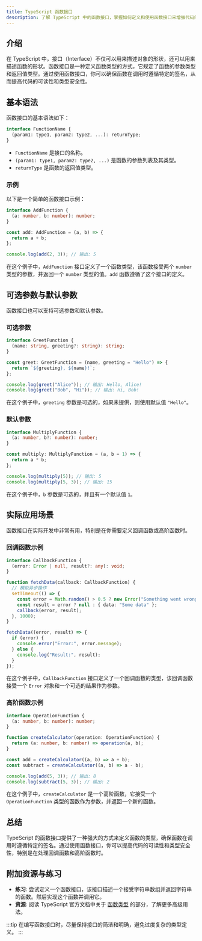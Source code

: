```yaml
---
title: TypeScript 函数接口
description: 了解 TypeScript 中的函数接口，掌握如何定义和使用函数接口来增强代码的可读性和类型安全性。
---
```


## 介绍

在 TypeScript 中，接口（Interface）不仅可以用来描述对象的形状，还可以用来描述函数的形状。函数接口是一种定义函数类型的方式，它规定了函数的参数类型和返回值类型。通过使用函数接口，你可以确保函数在调用时遵循特定的签名，从而提高代码的可读性和类型安全性。

## 基本语法

函数接口的基本语法如下：

```typescript
interface FunctionName {
  (param1: type1, param2: type2, ...): returnType;
}
```

- `FunctionName` 是接口的名称。
- `(param1: type1, param2: type2, ...)` 是函数的参数列表及其类型。
- `returnType` 是函数的返回值类型。

### 示例

以下是一个简单的函数接口示例：

```typescript
interface AddFunction {
  (a: number, b: number): number;
}

const add: AddFunction = (a, b) => {
  return a + b;
};

console.log(add(2, 3)); // 输出: 5
```

在这个例子中，`AddFunction` 接口定义了一个函数类型，该函数接受两个 `number` 类型的参数，并返回一个 `number` 类型的值。`add` 函数遵循了这个接口的定义。

## 可选参数与默认参数

函数接口也可以支持可选参数和默认参数。

### 可选参数

```typescript
interface GreetFunction {
  (name: string, greeting?: string): string;
}

const greet: GreetFunction = (name, greeting = "Hello") => {
  return `${greeting}, ${name}!`;
};

console.log(greet("Alice")); // 输出: Hello, Alice!
console.log(greet("Bob", "Hi")); // 输出: Hi, Bob!
```

在这个例子中，`greeting` 参数是可选的，如果未提供，则使用默认值 `"Hello"`。

### 默认参数

```typescript
interface MultiplyFunction {
  (a: number, b?: number): number;
}

const multiply: MultiplyFunction = (a, b = 1) => {
  return a * b;
};

console.log(multiply(5)); // 输出: 5
console.log(multiply(5, 3)); // 输出: 15
```

在这个例子中，`b` 参数是可选的，并且有一个默认值 `1`。

## 实际应用场景

函数接口在实际开发中非常有用，特别是在你需要定义回调函数或高阶函数时。

### 回调函数示例

```typescript
interface CallbackFunction {
  (error: Error | null, result?: any): void;
}

function fetchData(callback: CallbackFunction) {
  // 模拟异步操作
  setTimeout(() => {
    const error = Math.random() > 0.5 ? new Error("Something went wrong") : null;
    const result = error ? null : { data: "Some data" };
    callback(error, result);
  }, 1000);
}

fetchData((error, result) => {
  if (error) {
    console.error("Error:", error.message);
  } else {
    console.log("Result:", result);
  }
});
```

在这个例子中，`CallbackFunction` 接口定义了一个回调函数的类型，该回调函数接受一个 `Error` 对象和一个可选的结果作为参数。

### 高阶函数示例

```typescript
interface OperationFunction {
  (a: number, b: number): number;
}

function createCalculator(operation: OperationFunction) {
  return (a: number, b: number) => operation(a, b);
}

const add = createCalculator((a, b) => a + b);
const subtract = createCalculator((a, b) => a - b);

console.log(add(5, 3)); // 输出: 8
console.log(subtract(5, 3)); // 输出: 2
```

在这个例子中，`createCalculator` 是一个高阶函数，它接受一个 `OperationFunction` 类型的函数作为参数，并返回一个新的函数。

## 总结

TypeScript 的函数接口提供了一种强大的方式来定义函数的类型，确保函数在调用时遵循特定的签名。通过使用函数接口，你可以提高代码的可读性和类型安全性，特别是在处理回调函数和高阶函数时。

## 附加资源与练习

- **练习**: 尝试定义一个函数接口，该接口描述一个接受字符串数组并返回字符串的函数。然后实现这个函数并调用它。
- **资源**: 阅读 TypeScript 官方文档中关于 [函数类型](https://www.typescriptlang.org/docs/handbook/2/functions.html) 的部分，了解更多高级用法。

:::tip
在编写函数接口时，尽量保持接口的简洁和明确，避免过度复杂的类型定义。
:::